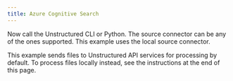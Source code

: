 ```yaml
---
title: Azure Cognitive Search
---
```



<NewDocument />


<SharedAzureCS />

Now call the Unstructured CLI or Python. The source connector can be any of the ones supported. This example uses the local source connector.

This example sends files to Unstructured API services for processing by default. To process files locally instead, see the instructions at the end of this page.


<CodeGroup>
  <AzureCSAPISh />
  <AzureCSAPIPyV2 />
  <AzureCSAPIPyV1 />
</CodeGroup>


<SharedPartitionByAPIOSS/>
